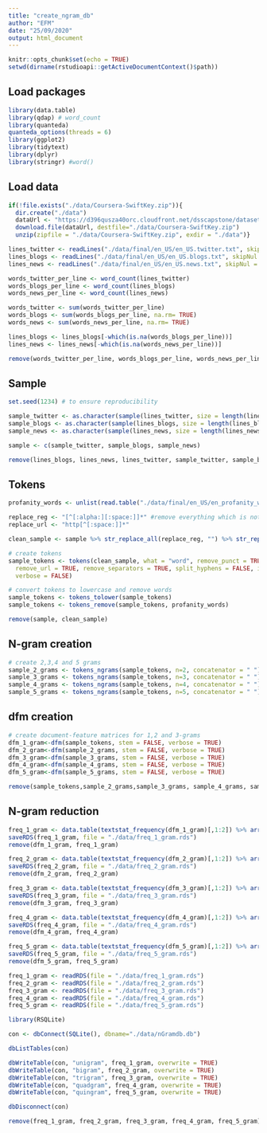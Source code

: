 ```yaml
---
title: "create_ngram_db"
author: "EFM"
date: "25/09/2020"
output: html_document
---
```


```r
knitr::opts_chunk$set(echo = TRUE)
setwd(dirname(rstudioapi::getActiveDocumentContext()$path))
```

## Load packages
```r
library(data.table)
library(qdap) # word_count
library(quanteda)
quanteda_options(threads = 6)
library(ggplot2)
library(tidytext)
library(dplyr)
library(stringr) #word()
```


## Load data
```r
if(!file.exists("./data/Coursera-SwiftKey.zip")){
  dir.create("./data")
  dataUrl <- "https://d396qusza40orc.cloudfront.net/dsscapstone/dataset/Coursera-SwiftKey.zip"
  download.file(dataUrl, destfile="./data/Coursera-SwiftKey.zip")
  unzip(zipfile = "./data/Coursera-SwiftKey.zip", exdir = "./data")}

lines_twitter <- readLines("./data/final/en_US/en_US.twitter.txt", skipNul = TRUE, encoding = "UTF-8")
lines_blogs <- readLines("./data/final/en_US/en_US.blogs.txt", skipNul = TRUE, encoding = "UTF-8")
lines_news <- readLines("./data/final/en_US/en_US.news.txt", skipNul = TRUE, encoding = "UTF-8")

words_twitter_per_line <- word_count(lines_twitter)
words_blogs_per_line <- word_count(lines_blogs)
words_news_per_line <- word_count(lines_news)

words_twitter <- sum(words_twitter_per_line)
words_blogs <- sum(words_blogs_per_line, na.rm= TRUE)
words_news <- sum(words_news_per_line, na.rm= TRUE)

lines_blogs <- lines_blogs[-which(is.na(words_blogs_per_line))]
lines_news <- lines_news[-which(is.na(words_news_per_line))]

remove(words_twitter_per_line, words_blogs_per_line, words_news_per_line)
```


## Sample
```r
set.seed(1234) # to ensure reproducibility

sample_twitter <- as.character(sample(lines_twitter, size = length(lines_twitter)*1))
sample_blogs <- as.character(sample(lines_blogs, size = length(lines_blogs)*1))
sample_news <- as.character(sample(lines_news, size = length(lines_news)*1))

sample <- c(sample_twitter, sample_blogs, sample_news)

remove(lines_blogs, lines_news, lines_twitter, sample_twitter, sample_blogs, sample_news)
```

## Tokens
```r
profanity_words <- unlist(read.table("./data/final/en_US/en_profanity_words.txt", stringsAsFactors = FALSE, sep = "\n")) 

replace_reg <- "[^[:alpha:][:space:]]*" #remove everything which is not alphanumeric or space
replace_url <- "http[^[:space:]]*"

clean_sample <- sample %>% str_replace_all(replace_reg, "") %>% str_replace_all(replace_url, "") 

# create tokens
sample_tokens <- tokens(clean_sample, what = "word", remove_punct = TRUE, remove_symbols = TRUE, remove_numbers = TRUE,
  remove_url = TRUE, remove_separators = TRUE, split_hyphens = FALSE, include_docvars = TRUE, padding = FALSE, 
  verbose = FALSE)

# convert tokens to lowercase and remove words
sample_tokens <- tokens_tolower(sample_tokens) 
sample_tokens <- tokens_remove(sample_tokens, profanity_words)

remove(sample, clean_sample)
```

## N-gram creation
```r
# create 2,3,4 and 5 grams
sample_2_grams <- tokens_ngrams(sample_tokens, n=2, concatenator = " ")
sample_3_grams <- tokens_ngrams(sample_tokens, n=3, concatenator = " ")
sample_4_grams <- tokens_ngrams(sample_tokens, n=4, concatenator = " ")
sample_5_grams <- tokens_ngrams(sample_tokens, n=5, concatenator = " ")
```

## dfm creation
```r
# create document-feature matrices for 1,2 and 3-grams
dfm_1_gram<-dfm(sample_tokens, stem = FALSE, verbose = TRUE)
dfm_2_gram<-dfm(sample_2_grams, stem = FALSE, verbose = TRUE)
dfm_3_gram<-dfm(sample_3_grams, stem = FALSE, verbose = TRUE)
dfm_4_gram<-dfm(sample_4_grams, stem = FALSE, verbose = TRUE)
dfm_5_gram<-dfm(sample_5_grams, stem = FALSE, verbose = TRUE)

remove(sample_tokens,sample_2_grams,sample_3_grams, sample_4_grams, sample_5_grams)
```

## N-gram reduction
```r
freq_1_gram <- data.table(textstat_frequency(dfm_1_gram)[,1:2]) %>% arrange(desc(frequency)) %>% filter(frequency>5) %>% mutate(proportion = frequency/sum(frequency)) %>% rename(prediction = feature)
saveRDS(freq_1_gram, file = "./data/freq_1_gram.rds")
remove(dfm_1_gram, freq_1_gram)

freq_2_gram <- data.table(textstat_frequency(dfm_2_gram)[,1:2]) %>% arrange(desc(frequency)) %>% filter(frequency>5) %>% mutate(proportion = frequency/sum(frequency)) %>% mutate(prior = word(feature,1)) %>% mutate(prediction = word(feature,-1)) %>% relocate(prior, prediction) %>% select(-feature)
saveRDS(freq_2_gram, file = "./data/freq_2_gram.rds")
remove(dfm_2_gram, freq_2_gram)

freq_3_gram <- data.table(textstat_frequency(dfm_3_gram)[,1:2]) %>% arrange(desc(frequency)) %>% filter(frequency>10) %>% mutate(proportion = frequency/sum(frequency)) %>% mutate(prior = word(feature,1,2)) %>% mutate(prediction = word(feature,-1)) %>% relocate(prior, prediction) %>% select(-feature)
saveRDS(freq_3_gram, file = "./data/freq_3_gram.rds")
remove(dfm_3_gram, freq_3_gram)

freq_4_gram <- data.table(textstat_frequency(dfm_4_gram)[,1:2]) %>% arrange(desc(frequency)) %>% filter(frequency>5) %>% mutate(proportion = frequency/sum(frequency)) %>% mutate(prior = word(feature,1,3)) %>% mutate(prediction = word(feature,-1)) %>% relocate(prior, prediction) %>% select(-feature)
saveRDS(freq_4_gram, file = "./data/freq_4_gram.rds")
remove(dfm_4_gram, freq_4_gram)

freq_5_gram <- data.table(textstat_frequency(dfm_5_gram)[,1:2]) %>% arrange(desc(frequency)) %>% filter(frequency>5) %>% mutate(proportion = frequency/sum(frequency)) %>% mutate(prior = word(feature,1,4)) %>% mutate(prediction = word(feature,-1)) %>% relocate(prior, prediction) %>% select(-feature)
saveRDS(freq_5_gram, file = "./data/freq_5_gram.rds")
remove(dfm_5_gram, freq_5_gram)
```

```r
freq_1_gram <- readRDS(file = "./data/freq_1_gram.rds")
freq_2_gram <- readRDS(file = "./data/freq_2_gram.rds")
freq_3_gram <- readRDS(file = "./data/freq_3_gram.rds")
freq_4_gram <- readRDS(file = "./data/freq_4_gram.rds")
freq_5_gram <- readRDS(file = "./data/freq_5_gram.rds")

```

```r
library(RSQLite)

con <- dbConnect(SQLite(), dbname="./data/nGramdb.db")

dbListTables(con)

dbWriteTable(con, "unigram", freq_1_gram, overwrite = TRUE)
dbWriteTable(con, "bigram", freq_2_gram, overwrite = TRUE)
dbWriteTable(con, "trigram", freq_3_gram, overwrite = TRUE)
dbWriteTable(con, "quadgram", freq_4_gram, overwrite = TRUE)
dbWriteTable(con, "quingram", freq_5_gram, overwrite = TRUE)

dbDisconnect(con)

remove(freq_1_gram, freq_2_gram, freq_3_gram, freq_4_gram, freq_5_gram)
```

